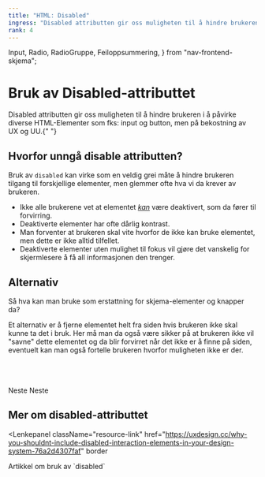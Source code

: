 ```yaml
---
title: "HTML: Disabled"
ingress: "Disabled attributten gir oss muligheten til å hindre brukeren i å påvirke diverse HTML-Elementer som fks: input og button, men på bekostning av UX og UU."
rank: 4
---
```


  Input,
  Radio,
  RadioGruppe,
  Feiloppsummering,
} from "nav-frontend-skjema";


# Bruk av Disabled-attributtet

<Ingress>
  Disabled attributten gir oss muligheten til å hindre brukeren i å påvirke
  diverse HTML-Elementer som fks: input og button, men på bekostning av UX og
  UU.{" "}
</Ingress>

## Hvorfor unngå disable attributten?

Bruk av `disabled` kan virke som en veldig grei måte å hindre brukeren tilgang til forskjellige elementer, men glemmer ofte hva vi da krever av brukeren.

- Ikke alle brukerene vet at elementet <i><u>kan</u></i> være deaktivert, som da fører til forvirring.
- Deaktiverte elementer har ofte dårlig kontrast.
- Man forventer at brukeren skal vite hvorfor de ikke kan bruke elementet, men dette er ikke alltid tilfellet.
- Deaktiverte elementer uten mulighet til fokus vil gjøre det vanskelig for skjermlesere å få all informasjonen den trenger.

## Alternativ

Så hva kan man bruke som erstattning for skjema-elementer og knapper da?

Et alternativ er å fjerne elementet helt fra siden hvis brukeren ikke skal kunne ta det i bruk.
Her må man da også være sikker på at brukeren ikke vil "savne" dette elementet og da blir forvirret når det ikke er å finne på siden, eventuelt kan man også fortelle brukeren hvorfor muligheten ikke er der.

<br />

<DoDont className="placeholders__dodont">
  <Do>
    <RadioGruppe
      legend="Når ønsker du å reservere bord?"
      description="Lunsjservering er desverre ikke tilgjengelig grunnet ombygging av resturant."
    >
      <Radio label={"Frokost"} name="tid" />
      <Radio label={"Middag"} name="tid" />
    </RadioGruppe>
  </Do>
  <Dont>
    <RadioGruppe legend="Når ønsker du å reservere bord?">
      <Radio label={"Frokost"} name="tid" />
      <Radio label={"Lunsj"} name="tid" disabled />
      <Radio label={"Middag"} name="tid" />
    </RadioGruppe>
  </Dont>
</DoDont>

<br />

<br />

<DoDont className="placeholders__dodont">
  <Do>
    <Knapp className="doButton" type="hoved">
      Neste
    </Knapp>
    <Feiloppsummering
      className="botMargin"
      tittel="For å gå videre må du rette opp følgende:"
      feil={[
        { skjemaelementId: "1", feilmelding: "Du må oppgi et navn" },
        { skjemaelementId: "2", feilmelding: "Du må oppgi en adresse" },
      ]}
    />
  </Do>
  <Dont>
    <Knapp className="botMargin" type="hoved" disabled>
      Neste
    </Knapp>
  </Dont>
</DoDont>

<br />

## Mer om disabled-attributtet

<Lenkepanel
  className="resource-link"
  href="https://uxdesign.cc/why-you-shouldnt-include-disabled-interaction-elements-in-your-design-system-76a2d4307faf"
  border
>
  <Undertittel className="lenkepanel__heading">
    Artikkel om bruk av `disabled`
  </Undertittel>
</Lenkepanel>
